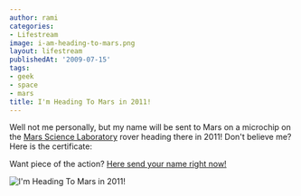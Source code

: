 ```yaml
---
author: rami
categories:
- Lifestream
image: i-am-heading-to-mars.png
layout: lifestream
publishedAt: '2009-07-15'
tags:
- geek
- space
- mars
title: I'm Heading To Mars in 2011!
---
```


Well not me personally, but my name will be sent to Mars on a microchip on the <a href="http://en.wikipedia.org/wiki/Mars_Science_Laboratory" target="_blank">Mars Science Laboratory</a> rover heading there in 2011! Don't believe me? Here is the certificate:

Want piece of the action? <a href="http://mars9.jpl.nasa.gov/msl/participate/sendyourname/index.cfm" target="_blank">Here send your name right now!</a>


![I'm Heading To Mars in 2011!]( /assets/images/content/lifestream/i-am-heading-to-mars.png )

